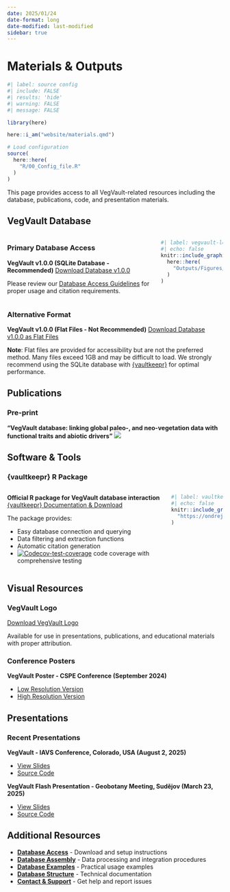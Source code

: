 ```yaml
---
date: 2025/01/24
date-format: long
date-modified: last-modified
sidebar: true
---
```


# Materials & Outputs


```r
#| label: source config
#| include: FALSE
#| results: 'hide'
#| warning: FALSE
#| message: FALSE

library(here)

here::i_am("website/materials.qmd")

# Load configuration
source(
  here::here(
    "R/00_Config_file.R"
  )
)
```

This page provides access to all VegVault-related resources including the database, publications, code, and presentation materials.

## VegVault Database

:::: {.columns}

::: {.column width="70%"}

### Primary Database Access

**VegVault v1.0.0 (SQLite Database - Recommended)**
[Download Database v1.0.0](https://doi.org/10.48700/datst.t21cz-2nq07){.btn}

Please review our [Database Access Guidelines](database_access.qmd#guidelines-for-data-reuse-and-citation) for proper usage and citation requirements.

:::

::: {.column width="30%"}

```r
#| label: vegvault-logo
#| echo: false
knitr::include_graphics(
  here::here(
    "Outputs/Figures/website/VegVault_logo.png"
  )
)
```

:::

::::

### Alternative Format

**VegVault v1.0.0 (Flat Files - Not Recommended)**
[Download Database v1.0.0 as Flat Files](https://doi.org/10.48700/datst.thktf-5rr35){.btn}

::: {.callout-warning}
**Note**: Flat files are provided for accessibility but are not the preferred method. Many files exceed 1GB and may be difficult to load. We strongly recommend using the SQLite database with [{vaultkeepr}](https://bit.ly/vaultkeepr) for optimal performance.
:::

## Publications

### Pre-print

**"VegVault database: linking global paleo-, and neo-vegetation data with functional traits and abiotic drivers"** [![](https://img.shields.io/badge/DOI-10.1101/2025.01.31.635213-blue)](https://doi.org/10.1101/2025.01.31.635213)

## Software & Tools

### {vaultkeepr} R Package

:::: {.columns}

::: {.column width="75%"}

**Official R package for VegVault database interaction**
[{vaultkeepr} Documentation & Download](https://bit.ly/vaultkeepr){.btn}

The package provides:

- Easy database connection and querying
- Data filtering and extraction functions
- Automatic citation generation
- [![Codecov-test-coverage](https://codecov.io/gh/OndrejMottl/vaultkeepr/branch/main/graph/badge.svg)](https://app.codecov.io/gh/OndrejMottl/vaultkeepr?branch=main) code coverage with comprehensive testing
:::

::: {.column width="25%"}
```r
#| label: vaultkeepr-logo
#| echo: false
knitr::include_graphics(
  "https://ondrejmottl.github.io/vaultkeepr/reference/figures/vaultkeeper_logo.png"
)
```
:::

::::

## Visual Resources

### VegVault Logo

[Download VegVault Logo](https://github.com/OndrejMottl/VegVault/tree/main/Outputs/Figures/website/VegVault_logo.png){.btn}

Available for use in presentations, publications, and educational materials with proper attribution.

### Conference Posters

**VegVault Poster - CSPE Conference (September 2024)**

- [Low Resolution Version](/Outputs/Figures/poster2024/mottl_poster_compression_9.png)  
- [High Resolution Version](/Outputs/Figures/poster2024/mottl_poster.jpeg)

## Presentations

### Recent Presentations

**VegVault - IAVS Conference, Colorado, USA (August 2, 2025)**

- [View Slides](https://ondrejmottl.github.io/VegVault-Presentation-20250802/)
- [Source Code](https://github.com/OndrejMottl/VegVault-Presentation-20250802)

**VegVault Flash Presentation - Geobotany Meeting, Sudějov (March 23, 2025)**

- [View Slides](https://ondrejmottl.github.io/VegVault-FlashPresentation-20250323/)
- [Source Code](https://github.com/OndrejMottl/VegVault-FlashPresentation-20250323)

## Additional Resources

- **[Database Access](database_access.qmd)** - Download and setup instructions
- **[Database Assembly](database_assembly.qmd)** - Data processing and integration procedures
- **[Database Examples](database_examples.qmd)** - Practical usage examples
- **[Database Structure](database_structure.qmd)** - Technical documentation
- **[Contact & Support](contact.qmd)** - Get help and report issues

